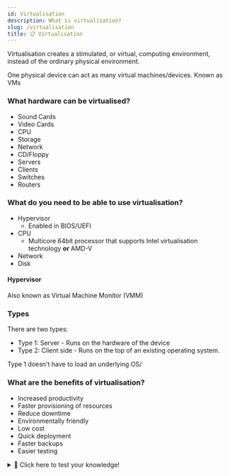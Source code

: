 ```yaml
---
id: Virtualisation
description: What is virtualisation?
slug: /virtualisation
title: 📋 Virtualisation
---
```



Virtualisation creates a stimulated, or virtual, computing environment, instead of the ordinary physical environment.

One physical device can act as many virtual machines/devices. Known as VMs

### What hardware can be virtualised?
- Sound Cards
- Video Cards
- CPU
- Storage
- Network
- CD/Floppy
- Servers
- Clients
- Switches
- Routers

### What do you need to be able to use virtualisation?
- Hypervisor
    - Enabled in BIOS/UEFI
- CPU
    - Multicore 64bit processor that supports Intel virtualisation technology **or** AMD-V
- Network
- Disk

#### Hypervisor
Also known as Virtual Machine Monitor (VMM)

### Types
There are two types:
- Type 1: Server  - Runs on the hardware of the device
- Type 2: Client side - Runs on the top of an existing operating system. 

Type 1 doesn't have to load an underlying OS/ 

### What are the benefits of virtualisation?
- Increased productivity
- Faster provisioning of resources
- Reduce downtime
- Environmentally friendly
- Low cost
- Quick deployment
- Faster backups
- Easier testing

<details>
  <summary>🧠 Click here to test your knowledge! </summary>

<iframe src="https://quizlet.com/680976872/match/embed?i=3loczc&x=1jj1" height="500" width="100%"></iframe>
</details>